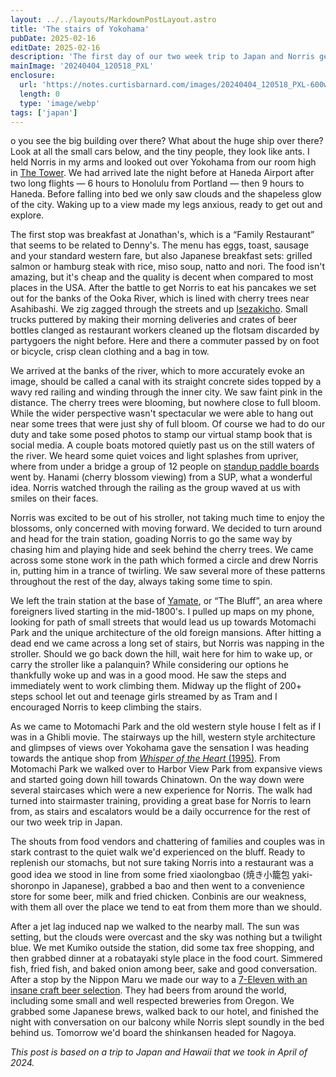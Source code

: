 ```yaml
---
layout: ../../layouts/MarkdownPostLayout.astro
title: 'The stairs of Yokohama'
pubDate: 2025-02-16
editDate: 2025-02-16
description: 'The first day of our two week trip to Japan and Norris gets a lot of practice climbing stairs'
mainImage: '20240404_120518_PXL'
enclosure:
  url: 'https://notes.curtisbarnard.com/images/20240404_120518_PXL-600w.webp'
  length: 0
  type: 'image/webp'
tags: ['japan']
---
```



<CinemaImage 
  imgPath='20240404_055943_PXL'
  imgHeight='337px'
  altText='A man holding a child looking out over a harbor while pointing'
  caption=''
/>

<DropCap letter='D' />

o you see the big building over there? What about the huge ship over there? Look at all the small cars below, and the tiny people, they look like ants. I held Norris in my arms and looked out over Yokohama from our room high in [The Tower](https://maps.app.goo.gl/6GBNmyfGG2wjHMS39). We had arrived late the night before at Haneda Airport after two long flights — 6 hours to Honolulu from Portland — then 9 hours to Haneda. Before falling into bed we only saw clouds and the shapeless glow of the city. Waking up to a view made my legs anxious, ready to get out and explore.

<Double4by5
  imgPath1='20240402_131715.RAW-02_PXL'
  imgAlt1='A child climbing on chairs in an airport terminal'
  caption1='Norris climbing on chairs in the Daniel K. Inouye International Airport in Honolulu'
  imgPath2='20240403_214357.RAW-02_PXL'
  imgAlt2='A tall building going up into the clouds at night'
  caption2='The condo tower we would be staying at in Yokohama on the night of our arrival'
/>

The first stop was breakfast at Jonathan's, which is a “Family Restaurant” that seems to be related to Denny's. The menu has eggs, toast, sausage and your standard western fare, but also Japanese breakfast sets: grilled salmon or hamburg steak with rice, miso soup, natto and nori. The food isn't amazing, but it's cheap and the quality is decent when compared to most places in the USA. After the battle to get Norris to eat his pancakes we set out for the banks of the Ooka River, which is lined with cherry trees near Asahibashi. We zig zagged through the streets and up [Isezakicho](https://en.wikipedia.org/wiki/Isezakich%C5%8D). Small trucks puttered by making their morning deliveries  and crates of beer bottles clanged as restaurant workers cleaned up the flotsam discarded by partygoers the night before. Here and there a commuter passed by on foot or bicycle, crisp clean clothing and a bag in tow.

<Single4by5
  imgPath1='20240404_084500_FUJI200_03'
  imgAlt1='A person rides a bicycle past a closed Japanese restaurant'
  caption1='Isomaru suisan is a chain of seafood izakayas that were open 24 hours prior to  the pandemic'
/>

We arrived at the banks of the river, which to more accurately evoke an image, should be called a canal with its straight concrete sides topped by a wavy red railing and winding through the inner city. We saw faint pink in the distance. The cherry trees were blooming, but nowhere close to full bloom. While the wider perspective wasn't spectacular we were able to hang out near some trees that were just shy of full bloom. Of course we had to do our duty and take some posed photos to stamp our virtual stamp book that is social media.  A couple boats motored quietly past us on the still waters of the river. We heard some quiet voices and light splashes from upriver, where from under a bridge a group of 12 people on [standup paddle boards](https://yokohamasup-club.com/) went by. Hanami (cherry blossom viewing) from a SUP, what a wonderful idea. Norris watched through the railing as the group waved at us with smiles on their faces. 

<CinemaImage 
  imgPath='20240404_091848.RAW-02_PXL'
  imgHeight='337px'
  altText='A boat going up a river with a cherry tree in bloom in the foreground'
  caption=''
/>

<Triple4by5
  imgPath1='20240404_090527.PORTRAIT_PXL'
  imgAlt1='A man holding a child while they both look up at a cherry tree in bloom'
  caption1=''
  imgPath2='20240404_092500_FUJI200_07'
  imgAlt2='A detailed photo of cherry blossoms'
  caption2=''
  imgPath3='20240404_091246_PXL'
  imgAlt3='A woman holding a child while they both look up at a cherry tree in bloom'
  caption3=''
/>

<CinemaImage 
  imgPath='20240404_094441.RAW-02_PXL'
  imgHeight='337px'
  altText='A cluster of standup paddle boards tied to a dock with a train passing by above and cherry blossoms in the foreground'
  caption=''
/>

Norris was excited to be out of his stroller, not taking much time to enjoy the blossoms, only concerned with moving forward. We decided to turn around and head for the train station, goading Norris to go the same way by chasing him and playing hide and seek behind the cherry trees. We came across some stone work in the path which formed a circle and drew Norris in, putting him in a trance of twirling. We saw several more of these patterns throughout the rest of the day, always taking some time to spin.

We left the train station at the base of [Yamate](https://en.wikipedia.org/wiki/Yamate), or “The Bluff”, an area where foreigners lived starting in the mid-1800's. I pulled up maps on my phone, looking for path of small streets that would lead us up towards Motomachi Park and the unique architecture of the old foreign mansions. After hitting a dead end we came across a long set of stairs, but Norris was napping in the stroller. Should we go back down the hill, wait here for him to wake up, or carry the stroller like a palanquin? While considering our options he thankfully woke up and was in a good mood. He saw the steps and immediately went to work climbing them. Midway up the flight of 200+ steps school let out and teenage girls streamed by as Tram and I encouraged Norris to keep climbing the stairs.

As we came to Motomachi Park and the old western style house I felt as if I was in a Ghibli movie. The stairways up the hill, western style architecture and glimpses of views over Yokohama gave the sensation I was heading towards the antique shop from [_Whisper of the Heart_ (1995)](https://en.wikipedia.org/wiki/Whisper_of_the_Heart). From Motomachi Park we walked over to Harbor View Park from expansive views and started going down hill towards Chinatown. On the way down were several staircases which were a new experience for Norris. The walk had turned into stairmaster training, providing a great base for Norris to learn from, as stairs and escalators would be a daily occurrence for the rest of our two week trip in Japan.

<Triple4by5
  imgPath1='20240404_111906_PXL'
  imgAlt1='A man holds a child in front of a pink flower wall while the man holds up the peace sign with his fingers'
  caption1=''
  imgPath2='20240404_113300_FUJI200_09'
  imgAlt2='A retro style hexagonal wooden phone booth'
  caption2=''
  imgPath3='20240404_120518_PXL'
  imgAlt3='A man holds a childs hand while they descend a staircase in a park'
  caption3=''
/>

The shouts from food vendors and chattering of families and couples was in stark contrast to the quiet walk we'd experienced on the bluff. Ready to replenish our stomachs, but not sure taking Norris into a restaurant was a good idea we stood in line from some fried xiaolongbao (焼き小籠包 yaki-shoronpo in Japanese), grabbed a bao and then went to a convenience store for some beer, milk and fried chicken. Conbinis are our weakness, with them all over the place we tend to eat from them more than we should.

<Double4by5
  imgPath1='20240404_130000_FUJI200_10'
  imgAlt1="A busy street with shoppers, signs, red lanterns in Yokohama's Chinatown"
  caption1=''
  imgPath2='20240404_131648_PXL'
  imgAlt2='A bag of fried chicken, a small milk carton and two cans of beer'
  caption2=''
/>

<Single4by5
  imgPath1='20240404_215450_PXL'
  imgAlt1='An open cooler in a convenience store stocked with craft beer'
  caption1='Just one of the several coolers stocked with craft brews from around the world at a 7-Eleven in Yokohama'
/>

After a jet lag induced nap we walked to the nearby mall. The sun was setting, but the clouds were overcast and the sky was nothing but a twilight blue. We met Kumiko outside the station, did some tax free shopping, and then grabbed dinner at a robatayaki style place in the food court. Simmered fish, fried fish, and baked onion among beer, sake and good conversation. After a stop by the Nippon Maru we made our way to a [7-Eleven with an insane craft beer selection](https://maps.app.goo.gl/o1iP4razwvQ5vygx7). They had beers from around the world, including some small and well respected breweries from Oregon. We grabbed some Japanese brews, walked back to our hotel, and finished the night with conversation on our balcony while Norris slept soundly in the bed behind us. Tomorrow we'd board the shinkansen headed for Nagoya.

<CinemaImage 
  imgPath='20240404_224331.NIGHT.RAW-02_PXL'
  imgHeight='337px'
  altText='A night view of Yokohama and the harbor from a tall building'
  caption=''
/>

_This post is based on a trip to Japan and Hawaii that we took in April of 2024._ 
